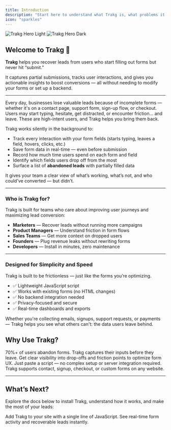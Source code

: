 ```yaml
---
title: Introduction
description: "Start here to understand what Trakg is, what problems it solves, and how it helps you recover lost leads."
icon: "sparkles"
---
```


<img
	className='block dark:hidden'
	src='/images/hero-light.png'
	alt='Trakg Hero Light'
/>
<img
	className='hidden dark:block'
	src='/images/hero-dark.png'
	alt='Trakg Hero Dark'
/>

## Welcome to Trakg 👋

**Trakg** helps you recover leads from users who start filling out forms but never hit “submit.”

It captures partial submissions, tracks user interactions, and gives you actionable insights to boost conversions — all without needing to modify your forms or set up a backend.

---

Every day, businesses lose valuable leads because of incomplete forms — whether it's on a contact page, support form, sign-up flow, or checkout. Users may start typing, hesitate, get distracted, or encounter friction… and leave. These are high-intent users, and Trakg helps you bring them back.

Trakg works silently in the background to:

-   Track every interaction with your form fields (starts typing, leaves a field, hovers, clicks, etc.)
-   Save form data in real-time — even before submission
-   Record how much time users spend on each form and field
-   Identify which fields users drop off from the most
-   Surface a list of **abandoned leads** with partially filled data

It gives your team a clear view of what’s working, what’s not, and who could’ve converted — but didn’t.

---

### Who is Trakg for?

Trakg is built for teams who care about improving user journeys and maximizing lead conversion:

-   **Marketers** — Recover leads without running more campaigns
-   **Product Managers** — Understand friction in form flows
-   **Sales Teams** — Get more context on dropped users
-   **Founders** — Plug revenue leaks without rewriting forms
-   **Developers** — Install in minutes, zero maintenance

---

### Designed for Simplicity and Speed

Trakg is built to be frictionless — just like the forms you’re optimizing.

-   ✅ Lightweight JavaScript script
-   ✅ Works with existing forms (no HTML changes)
-   ✅ No backend integration needed
-   ✅ Privacy-focused and secure
-   ✅ Real-time dashboards and exports

Whether you're collecting emails, signups, support requests, or payments — Trakg helps you see what others can't: the data users leave behind.

## Why Use Trakg?

<CardGroup cols={2}>
	<Card
		title='Recover Abandoned Leads'
		icon='user-xmark'
		href='/docs/how-it-works'
	>
		70%+ of users abandon forms. Trakg captures their inputs before they
		leave.
	</Card>
	<Card title='Boost Conversions' icon='chart-line' href='/docs/dashboard'>
		Get clear visibility into drop-offs and friction points to optimize form
		UX.
	</Card>
</CardGroup>

<CardGroup cols={2}>
	<Card title='Install in Minutes' icon='clock' href='/docs/installation'>
		Just paste a script — no complex setup or server integration required.
	</Card>
	<Card
		title='Works with Any Form'
		icon='wand-magic-sparkles'
		href='/docs/features'
	>
		Trakg supports contact, signup, checkout, or custom forms on any
		website.
	</Card>
</CardGroup>

---

## What’s Next?

Explore the docs below to install Trakg, understand how it works, and make the most of your leads:

<CardGroup cols={2}>
	<Card title='Install the Script' icon='code' href='/docs/installation'>
		Add Trakg to your site with a single line of JavaScript.
	</Card>
	<Card title='View Your Dashboard' icon='gauge' href='/docs/dashboard'>
		See real-time form activity and recoverable leads instantly.
	</Card>
</CardGroup>
